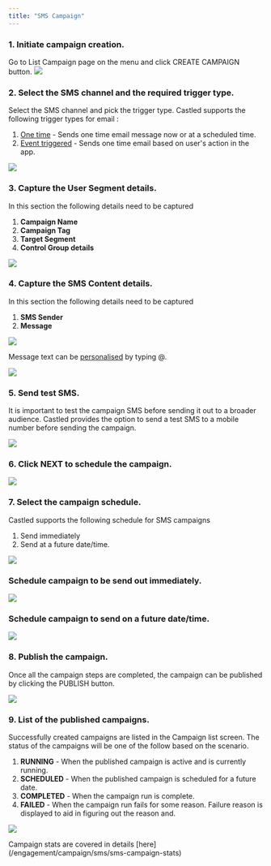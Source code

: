 ```yaml
---
title: "SMS Campaign"
---
```



### 1. Initiate campaign creation.  

Go to List Campaign page on the menu and click CREATE CAMPAIGN button.
![](/images/email-campaign-1.png)

### 2. Select the SMS channel and the required trigger type.

Select the SMS channel and pick the trigger type. Castled supports the following trigger types for email :  
1. [One time]() - Sends one time email message now or at a scheduled time.
2. [Event triggered]() - Sends one time email based on user's action in the app.

![](/images/SMS-1.png)

### 3. Capture the User Segment details. 

In this section the following details need to be captured
1. **Campaign Name**
2. **Campaign Tag** 
3. **Target Segment** 
4. **Control Group details**

![](/images/SMS-8.png)

### 4. Capture the SMS Content details.

In this section the following details need to be captured
1. **SMS Sender**
2. **Message**

![](/images/SMS-3.png)

Message text can be [personalised](/engagement/personalisation/personalisation) by typing @.

![](/images/SMS-7.png)

### 5. Send test SMS.

It is important to test the campaign SMS before sending it out to a broader audience. Castled provides the option to send a test SMS to a mobile number before sending the campaign.  

![](/images/SMS-6.png)

### 6. Click NEXT to schedule the campaign.

![](/images/email-campaign-12.png)

### 7. Select the campaign schedule.

Castled supports the following schedule for SMS campaigns
1. Send immediately
2. Send at a future date/time.

![](/images/email-campaign-13.png)

### Schedule campaign to be send out immediately.

![](/images/email-campaign-14.png)

### Schedule campaign to send on a future date/time.

![](/images/email-campaign-15.png)

### 8. Publish the campaign.   

Once all the campaign steps are completed, the campaign can be published by clicking the PUBLISH button.

![](/images/email-campaign-16.png)

### 9. List of the published campaigns.  

Successfully created campaigns are listed in the Campaign list screen. The status of the campaigns will be one of the follow based on the scenario.
1. **RUNNING** - When the published campaign is active and is currently running.
2. **SCHEDULED** - When the published campaign is scheduled for a future date.
3. **COMPLETED** - When the campaign run is complete.
4. **FAILED** - When the campaign run fails for some reason. Failure reason is displayed to aid in figuring out the reason and.

![](/images/SMS-5.png)

<Note>
  Campaign stats are covered in details [here](/engagement/campaign/sms/sms-campaign-stats)
</Note>
